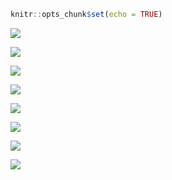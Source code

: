 ```r
knitr::opts_chunk$set(echo = TRUE)
```

![](/MrA-2024/images/assoc/Slide1.PNG) 

![](/MrA-2024/images/assoc/Slide2.PNG) 

![](/MrA-2024/images/assoc/Slide3.PNG) 

![](/MrA-2024/images/assoc/Slide4.PNG) 

![](/MrA-2024/images/assoc/Slide5.PNG) 

![](/MrA-2024/images/assoc/Slide6.PNG) 

![](/MrA-2024/images/assoc/Slide7.PNG) 
 
![](/MrA-2024/images/assoc/Slide8.PNG) 


 


